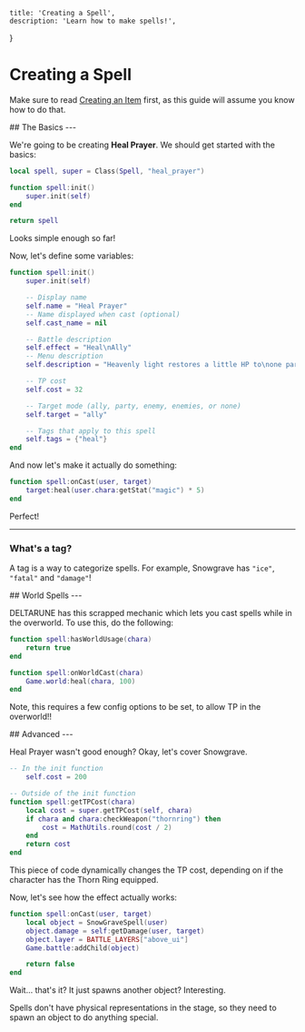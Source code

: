 
    title: 'Creating a Spell',
    description: 'Learn how to make spells!',
}

# Creating a Spell

<Box>

Make sure to read [Creating an Item](/wiki/creating-an-item) first, as this guide will assume you know how to do that.

</Box>

<Box>
## The Basics
---

We're going to be creating **Heal Prayer**. We should get started with the basics:

```lua
local spell, super = Class(Spell, "heal_prayer")

function spell:init()
    super.init(self)
end

return spell
```

Looks simple enough so far!

Now, let's define some variables:

```lua
function spell:init()
    super.init(self)

    -- Display name
    self.name = "Heal Prayer"
    -- Name displayed when cast (optional)
    self.cast_name = nil

    -- Battle description
    self.effect = "Heal\nAlly"
    -- Menu description
    self.description = "Heavenly light restores a little HP to\none party member. Depends on Magic."

    -- TP cost
    self.cost = 32

    -- Target mode (ally, party, enemy, enemies, or none)
    self.target = "ally"

    -- Tags that apply to this spell
    self.tags = {"heal"}
end
```

And now let's make it actually do something:

```lua
function spell:onCast(user, target)
    target:heal(user.chara:getStat("magic") * 5)
end
```

Perfect!

---

### What's a tag?

A tag is a way to categorize spells. For example, Snowgrave has `"ice"`, `"fatal"` and `"damage"`!

</Box>

<Box>
## World Spells
---

DELTARUNE has this scrapped mechanic which lets you cast spells while in the overworld. To use this, do the following:

```lua
function spell:hasWorldUsage(chara)
    return true
end

function spell:onWorldCast(chara)
    Game.world:heal(chara, 100)
end
```

Note, this requires a few config options to be set, to allow TP in the overworld!!
</Box>

<Box>
## Advanced
---

Heal Prayer wasn't good enough? Okay, let's cover Snowgrave.

```lua
-- In the init function
    self.cost = 200

-- Outside of the init function
function spell:getTPCost(chara)
    local cost = super.getTPCost(self, chara)
    if chara and chara:checkWeapon("thornring") then
        cost = MathUtils.round(cost / 2)
    end
    return cost
end
```

This piece of code dynamically changes the TP cost, depending on if the character has the Thorn Ring equipped.

Now, let's see how the effect actually works:

```lua
function spell:onCast(user, target)
    local object = SnowGraveSpell(user)
    object.damage = self:getDamage(user, target)
    object.layer = BATTLE_LAYERS["above_ui"]
    Game.battle:addChild(object)

    return false
end
```

Wait... that's it? It just spawns another object? Interesting.

Spells don't have physical representations in the stage, so they need to spawn an object to do anything special.

</Box>
